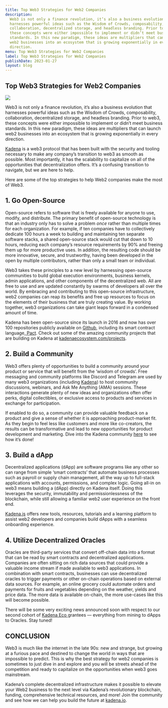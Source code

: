```yaml
---
title: Top Web3 Strategies for Web2 Companies
description:
  Web3 is not only a finance revolution, it’s also a business evolution that
  harnesses powerful ideas such as the Wisdom of Crowds, composability,
  collaboration, decentralized storage, and headless branding. Prior to web3,
  these concepts were either impossible to implement or didn’t meet business
  standards. In this new paradigm, these ideas are multipliers that can launch
  web2 businesses into an ecosystem that is growing exponentially in every
  direction.
menu: Top Web3 Strategies for Web2 Companies
label: Top Web3 Strategies for Web2 Companies
publishDate: 2023-01-27
layout: blog
---
```


## Top Web3 Strategies for Web2 Companies

![](/assets/blog/1_AUUFCecs0s7MaKmMfKwPHQ.webp)

Web3 is not only a finance revolution, it’s also a business evolution that
harnesses powerful ideas such as the Wisdom of Crowds, composability,
collaboration, decentralized storage, and headless branding. Prior to web3,
these concepts were either impossible to implement or didn’t meet business
standards. In this new paradigm, these ideas are multipliers that can launch
web2 businesses into an ecosystem that is growing exponentially in every
direction.

[Kadena](https://kadena.io/) is a web3 protocol that has been built with the
security and tooling necessary to make any company’s transition to web3 as
smooth as possible. Most importantly, it has the scalability to capitalize on
all of the opportunities that decentralization offers. It’s a confusing
transition to navigate, but we are here to help.

Here are some of the top strategies to help Web2 companies make the most of
Web3.

## 1. Go Open-Source

Open-source refers to software that is freely available for anyone to use,
modify, and distribute. The primary benefit of open-source technology is that an
industry only has to solve a problem _once_ rather than multiple times for each
organization. For example, if ten companies have to collectively dedicate 100
hours a week to building and maintaining ten separate software stacks, a shared
open-source stack would cut that down to 10 hours, reducing each company’s
resource requirements by 90% and freeing them up for more productive uses. In
addition, the resulting code should be more innovative, secure, and trustworthy,
having been developed in the open by multiple contributors, rather than only a
small team or individual.

Web3 takes these principles to a new level by harnessing open-source communities
to build global execution environments, business kernels, admin applications,
and other components of the decentralized web. All are free to use and are
updated constantly by swarms of developers all over the world. By embracing and
contributing to this open-source infrastructure, web2 companies can reap its
benefits and free up resources to focus on the elements of their business that
are truly creating value. By working together, web3 organizations can take giant
leaps forward in a condensed amount of time.

Kadena has been open-source since its launch in 2016 and now has over 100
repositories publicly available on [Github](https://github.com/kadena-io),
including its smart contract
language,[ Pact](https://github.com/kadena-io/pact). Check out some of the
amazing community projects that are building on Kadena at
[kadenaecosystem.com/projects](https://kadenaecosystem.com/projects).

## 2. Build a Community

Web3 offers plenty of opportunities to build a community around your product or
service that will benefit from the ‘wisdom of crowds’. Free messaging and
community platforms like Discord and Telegram are used by many web3
organizations (including [Kadena](https://t.me/kadena_io)) to host community
discussions, webinars, and Ask Me Anything (AMA) sessions. These interactions
generate plenty of new ideas and organizations often offer perks, digital
collectibles, or exclusive access to products and services in exchange for
participation.

If enabled to do so, a community can provide valuable feedback on a product and
give a sense of whether it is approaching product-market fit. As they begin to
feel less like customers and more like co-creators, the results can be
transformative and lead to new opportunities for product development and
marketing. Dive into the Kadena community [here](https://kadena.io/community/)
to see how it’s done!

## 3. Build a dApp

Decentralized applications (dApp) are software programs like any other so can
range from simple ‘smart contracts’ that automate business processes such as
payroll or supply chain management, all the way up to full-stack applications
with accounts, permissions, and complex logic. Going all-in on web3 means
building a (dApp) directly on Kadena itself. Doing this leverages the security,
immutability and permissionlessness of the blockchain, while still allowing a
familiar web2 user experience on the front end.

[Kadena.js](https://github.com/kadena-community/kadena.js) offers new tools,
resources, tutorials and a learning platform to assist web2 developers and
companies build dApps with a seamless onboarding experience.

## 4. Utilize Decentralized Oracles

Oracles are third-party services that convert off-chain data into a format that
can be read by smart contracts and decentralized applications. Companies are
often sitting on rich data sources that could provide a valuable income stream
if made available to web3 applications. In combination with smart contracts,
businesses can use decentralized oracles to trigger payments or other on-chain
operations based on external data sources. For example, an online grocery could
automate orders and payments for fruits and vegetables depending on the weather,
yields and price data. The more data is available on-chain, the more use-cases
like this will become possible.

There will be some very exciting news announced soon with respect to our second
cohort of [Kadena Eco ](https://kadena.io/eco/)grantees — everything from mining
to dApps to Oracles. Stay tuned!

## CONCLUSION

Web3 is much like the internet in the late 90s: new and strange, but growing at
a furious pace and destined to change the world in ways that are impossible to
predict. This is why the best strategy for web2 companies is sometimes to just
dive in and explore and you will be streets ahead of the competition and ready
to capitalize on the opportunities when web3 goes mainstream.

Kadena’s complete decentralized infrastructure makes it possible to elevate your
Web2 business to the next level via Kadena’s revolutionary blockchain, funding,
comprehensive technical resources, and more! Join the community and see how we
can help you build the future at [kadena.io](https://kadena.io).
